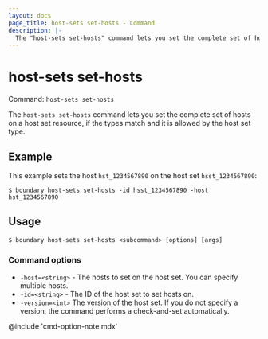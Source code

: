 ```yaml
---
layout: docs
page_title: host-sets set-hosts - Command
description: |-
  The "host-sets set-hosts" command lets you set the complete set of hosts on host source resources, if the types match and the operation is allowed by the host set type.
---
```


# host-sets set-hosts

Command: `host-sets set-hosts`

The `host-sets set-hosts` command lets you set the complete set of hosts on a host set resource, if the types match and it is allowed by the host set type.

## Example

This example sets the host `hst_1234567890` on the host set `hsst_1234567890`:

```shell-session
$ boundary host-sets set-hosts -id hsst_1234567890 -host hst_1234567890
```

## Usage

<CodeBlockConfig hideClipboard>

```shell-session
$ boundary host-sets set-hosts <subcommand> [options] [args]
```

</CodeBlockConfig>

### Command options

- `-host=<string>` - The hosts to set on the host set.
You can specify multiple hosts.
- `-id=<string>` - The ID of the host set to set hosts on.
- `-version=<int>` The version of the host set.
If you do not specify a version, the command performs a check-and-set automatically.

@include 'cmd-option-note.mdx'
